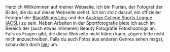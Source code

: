 
<EmpP>
    Herzlich Willkommen auf meiner Webseite.
    Ich bin Florian, der Fotograf der Bilder, die du auf dieser Webseite siehst.
    Ich bin stolz darauf, ein offizieller Fotograf der
    <a href="https://www.blackwings.at/" target="_blank">BlackWings Linz</a> und der
    <a href="https://www.acsl.at/" target="_blank">Austrian College Sports League (ACSL)</a> zu sein.
    Neben Arbeiten in der Sportfotografie biete ich auch im
    Bereich der (auch etwas intimeren) Beauty Fotografie Fotoshootings an.
    Falls es Fragen gibt, die diese Webseite nicht klären kann, zögere bitte nicht mich anzuschreiben.
    Falls du auch Fotos aus anderen Genres sehen magst, schau dich doch <a target="_blank"
    href="https://gallery.reisinger.pictures/categories/chronologisch#bilder">hier</a> um.
</EmpP>

<div className="mb-6">
    <MyImage/>
</div>
